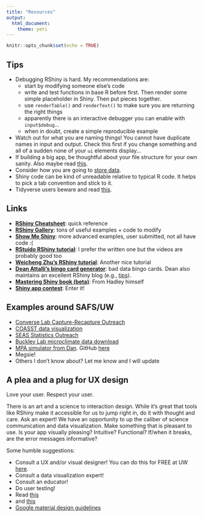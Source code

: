 ```yaml
---
title: "Resources"
output: 
  html_document:
    theme: yeti
---
```


```r
knitr::opts_chunk$set(echo = TRUE)
```

## Tips
  * Debugging RShiny is hard. My recommendations are:
    * start by modifying someone else's code
    * write and test functions in base R before first. Then render some simple placeholder in Shiny. Then put pieces together.
    * use `renderTable()` and `renderText()` to make sure you are returning the right things
    * apparently there is an interactive debugger you can enable with `input$debug`...
    * when in doubt, create a simple reproducible example
  * Watch out for what you are naming things! You cannot have duplicate names in input and output. Check this first if you change something and all of a sudden none of your `ui` elements display... 
  * If building a big app, be thoughtful about your file structure for your own sanity. Also maybe read [this](https://www.inwt-statistics.com/read-blog/best-practice-development-of-robust-shiny-dashboards-as-r-packages.html).
  * Consider how you are going to [store data](https://shiny.rstudio.com/articles/persistent-data-storage.html). 
  * Shiny code can be kind of unreadable relative to typical R code. It helps to pick a tab convention and stick to it.
  * Tidyverse users beware and read [this](https://mastering-shiny.org/action-tidy.html).
  
## Links
  * **[RShiny Cheatsheet](https://shiny.rstudio.com/images/shiny-cheatsheet.pdf)**: quick reference
  * **[RShiny Gallery](https://shiny.rstudio.com/gallery/)**: tons of useful examples + code to modify
  * **[Show Me Shiny](https://www.showmeshiny.com/)**: more advanced examples, user submitted, not all have code :(
  * **[RStuido RShiny tutorial](https://shiny.rstudio.com/tutorial/)**: I prefer the written one but the videos are probably good too
  * **[Weicheng Zhu's RShiny tutorial](https://bookdown.org/weicheng/shinyTutorial/)**: Another nice tutorial
  * **[Dean Attalli's bingo card generator](https://daattali.com/shiny/bingo/)**: bad data bingo cards. Dean also maintains an excellent RShiny blog (e.g., [tips](https://deanattali.com/blog/advanced-shiny-tips/)).
  * **[Mastering Shiny book (beta)](https://mastering-shiny.org/)**: From Hadley himself
  * **[Shiny app contest](https://blog.rstudio.com/2019/04/05/first-shiny-contest-winners/)**: Enter it!
  
## Examples around SAFS/UW
  * [Converse Lab Capture-Recapture Outreach](https://aebratt.shinyapps.io/lincoln-peterson/)
  * [COASST data visualization](http://explore.coasst.org:3838/Explore-data/)
  * [SEAS Statistics Outreach](https://sthurner.shinyapps.io/oav1/)
  * [Buckley Lab microclimate data download](http://microclim.org/)
  * [MPA simulator from Dan](https://danovando.shinyapps.io/simmpa/). GitHub [here](https://github.com/DanOvando/simmpa)
  * Megsie!
  * Others I don't know about? Let me know and I will update
  
## A plea and a plug for UX design

Love your user. Respect your user. 

There is an art and a science to interaction design. While it's great that tools like RShiny make it accessible for us to jump right in, do it with thought and care. Ask an expert! We have an opportunity to up the caliber of science communication and data visualization. Make something that is pleasant to use. Is your app visually pleasing? Intuitive? Functional? If/when it breaks, are the error messages informative?

Some humble suggestions:

  * Consult a UX and/or visual designer! You can do this for FREE at UW [here](http://uxdesign.uw.edu/consultations.html).
  * Consult a data visualization expert!
  * Consult an educator!
  * Do user testing!
  * Read [this](https://www.edwardtufte.com/tufte/books_vdqi)
  * and [this](universalprinciplesofdesign.com/books/)
  * [Google material design guidelines](https://material.io/components/)
  


  
  
  